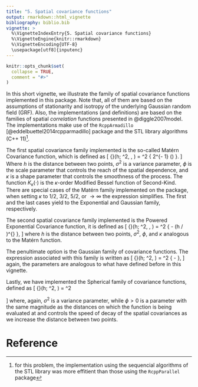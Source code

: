 ```yaml
---
title: "5. Spatial covariance functions"
output: rmarkdown::html_vignette
bibliography: biblio.bib
vignette: >
  %\VignetteIndexEntry{5. Spatial covariance functions}
  %\VignetteEngine{knitr::rmarkdown}
  %\VignetteEncoding{UTF-8}
  \usepackage[utf8]{inputenc}
---
```


```r
knitr::opts_chunk$set(
  collapse = TRUE,
  comment = "#>"
)
```

In this short vignette, we illustrate the family of spatial covariance functions
implemented in this package. Note that, all of them are based on the assumptions
of stationarity and isotropy of the underlying Gaussian random field
(GRF). Also, the implementations (and definitions) are based on the families of
spatial _correlation_ functions presented in @diggle2007model. The
implementations make use of the `RcppArmadillo` [@eddelbuettel2014rcpparmadillo]
package and the STL library algorithms (C++ 11)^[for this problem, the
implementation using the sequencial algorithms of the STL library was more
effitient than those using the `RcppParallel` package].

The first spatial covariance family implemented is the so-called Matérn
Covariance function, which is defined as
\[
{\rm C}(h; \sigma^2, \phi, \kappa) = \sigma^2 \frac{(h / \phi)^{\kappa}
K_{\kappa}( h / \phi )} { 2^{\kappa - 1} \Gamma(\kappa) }.
\]
Where $h$ is the distance between two points, $\sigma^2$ is a variance
parameter, $\phi$ is the scale parameter that controls the reach of the spatial
dependence, and $\kappa$ is a shape parameter that controls the smoothness of
the process. The function $K_{\kappa}(\cdot)$ is the $\kappa$-order Modified
Bessel function of Second-Kind. There are special cases of the Matérn family
implemented on the package, when setting $\kappa$ to $1/2$, $3/2$, $5/2$, or
$\to \infty$ the expression simplifies. The first and the last cases yield to
the Exponential and Gaussian family, respectively.

The second spatial covariance family implemented is the Powered Exponential
Covariance function, it is defined as
\[
{\rm C}(h; \sigma^2, \phi, \kappa) = \sigma^2 \exp \{ - (h / \phi)^{\kappa} \},
\]
where $h$ is the distance between two points, $\sigma^2$, $\phi$, and $\kappa$
analogous to the Matérn function.

The penultimate option is the Gaussian family of covariance functions. The
expression associated with this family is written as
\[
{\rm C}(h; \sigma^2, \phi) = \sigma^2 \exp \left\{ - \frac{h ^ 2}{2 \phi ^ 2} \right\},
\]
again, the parameters are analogous to what have defined before in this
vignette.

Lastly, we have implemented the Spherical family of covariance functions,
defined as
\[
{\rm C}(h; \sigma^2, \phi) = 
\sigma^2 
\begin{cases}
1 - \frac{3}{2} (h / \phi) + \frac{1}{2} (h / \phi) ^ 3 & , \,
0 \leq h \leq \phi \\
0 & , \, h > \phi,
\end{cases}
\]
where, again, $\sigma^2$ is a variance parameter, while $\phi > 0$ is a
parameter with the same magnitude as the distances on which the function is
being evaluated at and controls the speed of decay of the spatial covariances as
we increase the distance between two points.

# Reference
